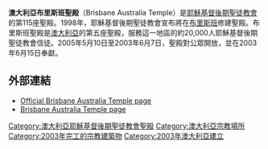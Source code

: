 {{Infobox religious building
| 名字 = 澳大利亞布里斯班聖殿
| 圖片 = Brisbane Australia Temple exterior.jpg
| 圖片說明 = Brisbane Australia Temple
| 地圖 =
| 地圖尺寸 =
| 地圖說明 =
| 坐標 = {{coord|27|28|51.18960|S|153|2|1.827599|E|type:landmark_region:AU|display=title}}
| 宗教 = [[基督教|基督教]]
| 位置 =
| 神 =
| 宗教禮儀 =
| 派別 = [[耶穌基督後期聖徒教會|耶穌基督後期聖徒教會]]
| 節日 =
| 小區 =
| 分區 =
| 基層政權 = [[布里斯班|布里斯班]]
| 區 =
| 領地 =
| 地方行政區 =
| 州 = [[昆士蘭州|昆士蘭州]]
| 省 =
| 地區 =
| 國家 = [[澳大利亞|澳大利亞]]
| 行政 =
| 開光年份 =
| 狀態 =
| 傳統稱號 =
| 所有者 =
| 領導 =
| 婆多羅迦 =
| 主保聖人 =
| 官方網站 =
| 建築師 =
| 建築類型 =
| 建築風格 = 
| 建築材料 =
| 建立者 =
| 資助者 =
| 總承包商 =
| 建立日期 =
| 奠基 = 2001年5月26日由肯尼‧詹森長老老主待
| 竣工 = 2003年6月15日由戈登·興格萊會長奉獻
| 建設成本 =
| 毀壞 =
| 正立面朝向 =
| 容納人數 =
| 長度 =
| 寬度 =
| 中殿寬度 =
| 內部面積 = 994平方公尺
| 最高高度 =
| 穹頂 =
| 外穹頂高度 =
| 內穹頂高度 =
| 外穹頂直徑 =
| 內穹頂直徑 =
| 宣禮塔 =
| 宣禮塔高度 =
| 尖塔 =
| 尖塔高度 = 
| 場地面積 = 0.35公頃
| 寺廟 =
| 紀念碑 =
| 神社 =
| 碑銘 =
| 海拔 =
| 官方名稱1 =
| 類型1 =
| 標準1 =
| 指定日期1 =
| 父列表1 =
| 參考編號1 =
| 官方名稱2 =
| 類型2 =
| 標準2 =
| 指定日期2 =
| 父列表2 = 115
| 參考編號2 = 
}}

'''澳大利亞布里斯班聖殿'''（Brisbane Australia Temple）是[[耶穌基督後期聖徒教會|耶穌基督後期聖徒教會]]的第115座聖殿。1998年，耶穌基督後期聖徒教會宣布將在[[布里斯班|布里斯班]]修建聖殿。布里斯班聖殿是[[澳大利亞|澳大利亞]]的第五座聖殿，服務這一地區的約20,000人耶穌基督後期聖徒教會信徒。2005年5月10日至2003年6月7日，聖殿對公眾開放，並在2003年6月15日奉獻。

==外部連結==
{{commons category}}
* [http://www.lds.org/church/temples/brisbane-australia Official Brisbane Australia Temple page] {{Wayback|url=http://www.lds.org/church/temples/brisbane-australia |date=20151021195307 }}
* [https://web.archive.org/web/20070415021135/http://www.ldschurchtemples.com/brisbane/ Brisbane Australia Temple page]

{{耶穌基督後期聖徒教會聖殿}}

[[Category:澳大利亞耶穌基督後期聖徒教會聖殿|Category:澳大利亞耶穌基督後期聖徒教會聖殿]]
[[Category:澳大利亞宗教場所|Category:澳大利亞宗教場所]]
[[Category:2003年完工的宗教建築物|Category:2003年完工的宗教建築物]]
[[Category:2003年澳大利亞建立|Category:2003年澳大利亞建立]]
{{australia-stub}}
{{Religion-buil-stub}}